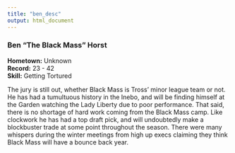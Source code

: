 ```yaml
---
title: "ben_desc"
output: html_document
---
```

### Ben "The Black Mass" Horst
**Hometown:** Unknown  
**Record:** 23 - 42  
**Skill:** Getting Tortured

The jury is still out, whether Black Mass is Tross' minor league team or not. He has had a tumultuous history in the Inebo, and will be finding himself at the Garden watching the Lady Liberty due to poor performance. That said, there is no shortage of hard work coming from the Black Mass camp. Like clockwork he has had a top draft pick, and will undoubtedly make a blockbuster trade at some point throughout the season. There were many whispers during the winter meetings from high up execs claiming they think Black Mass will have a bounce back year.

